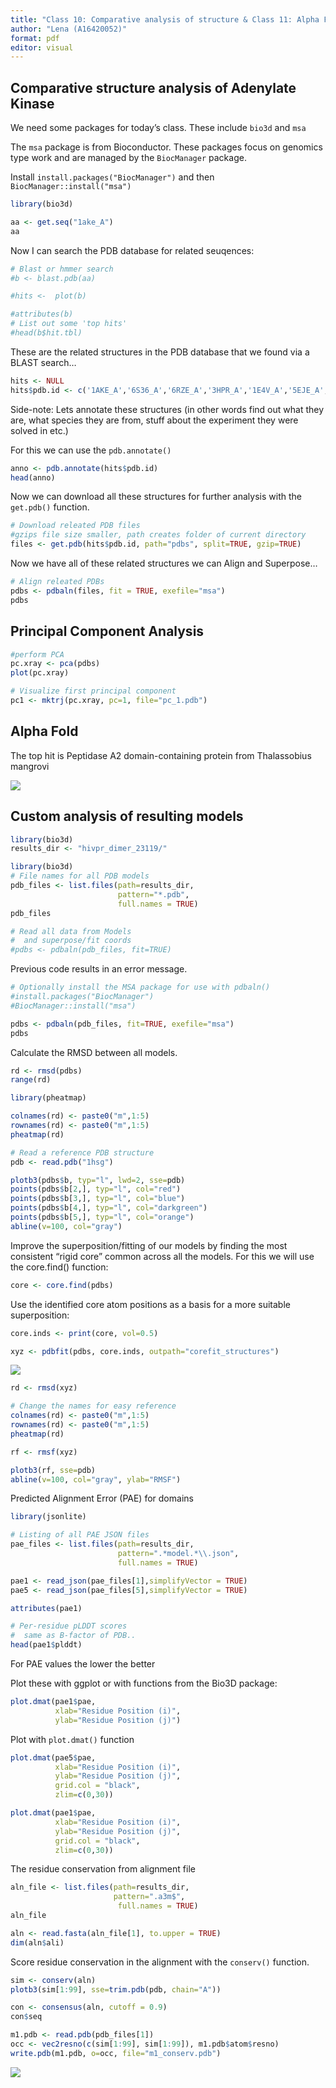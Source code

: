 ```yaml
---
title: "Class 10: Comparative analysis of structure & Class 11: Alpha Fold"
author: "Lena (A16420052)"
format: pdf
editor: visual
---
```


## Comparative structure analysis of Adenylate Kinase

We need some packages for today's class. These include `bio3d` and `msa`

The `msa` package is from Bioconductor. These packages focus on genomics type work and are managed by the `BiocManager` package.

Install `install.packages("BiocManager")` and then `BiocManager::install("msa")`

```r
library(bio3d)

aa <- get.seq("1ake_A")
aa
```

Now I can search the PDB database for related seuqences:

```r
# Blast or hmmer search 
#b <- blast.pdb(aa)
```

```r
#hits <-  plot(b)
```

```r
#attributes(b)
# List out some 'top hits'
#head(b$hit.tbl)
```

These are the related structures in the PDB database that we found via a BLAST search...

```r
hits <- NULL
hits$pdb.id <- c('1AKE_A','6S36_A','6RZE_A','3HPR_A','1E4V_A','5EJE_A','1E4Y_A','3X2S_A','6HAP_A','6HAM_A','4K46_A','3GMT_A','4PZL_A')
```

Side-note: Lets annotate these structures (in other words find out what they are, what species they are from, stuff about the experiment they were solved in etc.)

For this we can use the `pdb.annotate()`

```r
anno <- pdb.annotate(hits$pdb.id)
head(anno)
```

Now we can download all these structures for further analysis with the `get.pdb()` function.

```r
# Download releated PDB files
#gzips file size smaller, path creates folder of current directory 
files <- get.pdb(hits$pdb.id, path="pdbs", split=TRUE, gzip=TRUE)
```

Now we have all of these related structures we can Align and Superpose...

```r
# Align releated PDBs
pdbs <- pdbaln(files, fit = TRUE, exefile="msa")
pdbs
```

## Principal Component Analysis

```r
#perform PCA
pc.xray <- pca(pdbs)
plot(pc.xray)
```

```r
# Visualize first principal component
pc1 <- mktrj(pc.xray, pc=1, file="pc_1.pdb")
```

## Alpha Fold

The top hit is Peptidase A2 domain-containing protein from Thalassobius mangrovi

![](HIVPR_MONOMER.png)

## Custom analysis of resulting models

```r
library(bio3d)
results_dir <- "hivpr_dimer_23119/"
```

```r
library(bio3d)
# File names for all PDB models
pdb_files <- list.files(path=results_dir,
                        pattern="*.pdb",
                        full.names = TRUE)
pdb_files
```

```r
# Read all data from Models 
#  and superpose/fit coords
#pdbs <- pdbaln(pdb_files, fit=TRUE)
```

Previous code results in an error message.

```r
# Optionally install the MSA package for use with pdbaln()
#install.packages("BiocManager")
#BiocManager::install("msa")

pdbs <- pdbaln(pdb_files, fit=TRUE, exefile="msa")
pdbs
```

Calculate the RMSD between all models.

```r
rd <- rmsd(pdbs)
range(rd)
```

```r
library(pheatmap)

colnames(rd) <- paste0("m",1:5)
rownames(rd) <- paste0("m",1:5)
pheatmap(rd)

```

```r
# Read a reference PDB structure
pdb <- read.pdb("1hsg")
```

```r
plotb3(pdbs$b, typ="l", lwd=2, sse=pdb)
points(pdbs$b[2,], typ="l", col="red")
points(pdbs$b[3,], typ="l", col="blue")
points(pdbs$b[4,], typ="l", col="darkgreen")
points(pdbs$b[5,], typ="l", col="orange")
abline(v=100, col="gray")
```

Improve the superposition/fitting of our models by finding the most consistent "rigid core" common across all the models. For this we will use the core.find() function:

```r
core <- core.find(pdbs)
```

Use the identified core atom positions as a basis for a more suitable superposition:

```r
core.inds <- print(core, vol=0.5)
```

```r
xyz <- pdbfit(pdbs, core.inds, outpath="corefit_structures")
```

![](HIVPR_DIMER.png)

```r
rd <- rmsd(xyz)
```

```r
# Change the names for easy reference
colnames(rd) <- paste0("m",1:5)
rownames(rd) <- paste0("m",1:5)
pheatmap(rd)
```

```r
rf <- rmsf(xyz)

plotb3(rf, sse=pdb)
abline(v=100, col="gray", ylab="RMSF")
```

Predicted Alignment Error (PAE) for domains

```r
library(jsonlite)

# Listing of all PAE JSON files
pae_files <- list.files(path=results_dir,
                        pattern=".*model.*\\.json",
                        full.names = TRUE)
```

```r
pae1 <- read_json(pae_files[1],simplifyVector = TRUE)
pae5 <- read_json(pae_files[5],simplifyVector = TRUE)

attributes(pae1)
```

```r
# Per-residue pLDDT scores 
#  same as B-factor of PDB..
head(pae1$plddt) 
```

For PAE values the lower the better

Plot these with ggplot or with functions from the Bio3D package:

```r
plot.dmat(pae1$pae, 
          xlab="Residue Position (i)",
          ylab="Residue Position (j)")
```

Plot with `plot.dmat()` function

```r
plot.dmat(pae5$pae, 
          xlab="Residue Position (i)",
          ylab="Residue Position (j)",
          grid.col = "black",
          zlim=c(0,30))
```

```r
plot.dmat(pae1$pae, 
          xlab="Residue Position (i)",
          ylab="Residue Position (j)",
          grid.col = "black",
          zlim=c(0,30))
```

The residue conservation from alignment file

```r
aln_file <- list.files(path=results_dir,
                       pattern=".a3m$",
                        full.names = TRUE)
aln_file
```

```r
aln <- read.fasta(aln_file[1], to.upper = TRUE)
dim(aln$ali)
```

Score residue conservation in the alignment with the `conserv()` function.

```r
sim <- conserv(aln)
plotb3(sim[1:99], sse=trim.pdb(pdb, chain="A"))
```

```r
con <- consensus(aln, cutoff = 0.9)
con$seq
```

```r
m1.pdb <- read.pdb(pdb_files[1])
occ <- vec2resno(c(sim[1:99], sim[1:99]), m1.pdb$atom$resno)
write.pdb(m1.pdb, o=occ, file="m1_conserv.pdb")
```

![](M1_CONSERV.PDB.png)
